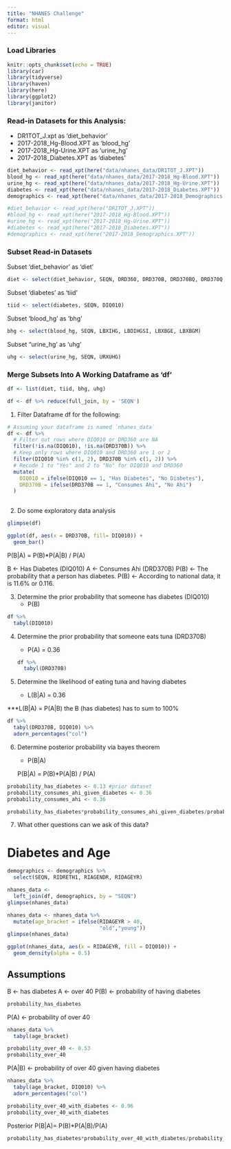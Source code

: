```yaml
---
title: "NHANES Challenge"
format: html
editor: visual
---
```


### Load Libraries

```r
knitr::opts_chunk$set(echo = TRUE)
library(car)
library(tidyverse)
library(haven)
library(here)
library(ggplot2)
library(janitor)
```

### Read-in Datasets for this Analysis:

-   DR1TOT_J.xpt as 'diet_behavior'
-   2017-2018_Hg-Blood.XPT as 'blood_hg'
-   2017-2018_Hg-Urine.XPT as 'urine_hg'
-   2017-2018_Diabetes.XPT as 'diabetes'

```r
diet_behavior <- read_xpt(here("data/nhanes_data/DR1TOT_J.XPT"))
blood_hg <- read_xpt(here("data/nhanes_data/2017-2018_Hg-Blood.XPT"))
urine_hg <- read_xpt(here("data/nhanes_data/2017-2018_Hg-Urine.XPT"))
diabetes <- read_xpt(here("data/nhanes_data/2017-2018_Diabetes.XPT"))
demographics <- read_xpt(here("data/nhanes_data/2017-2018_Demographics.XPT"))
```

```r
#diet_behavior <- read_xpt(here("DR1TOT_J.XPT"))
#blood_hg <- read_xpt(here("2017-2018_Hg-Blood.XPT"))
#urine_hg <- read_xpt(here("2017-2018_Hg-Urine.XPT"))
#diabetes <- read_xpt(here("2017-2018_Diabetes.XPT"))
#demographics <- read_xpt(here("2017-2018_Demographics.XPT"))
```

### Subset Read-in Datasets

Subset 'diet_behavior' as 'diet'

```r
diet <- select(diet_behavior, SEQN, DRD360, DRD370B, DRD370BQ, DRD370Q, DRD370QQ)
```

Subset 'diabetes' as 'tiid'

```r
tiid <- select(diabetes, SEQN, DIQ010)
```

Subset 'blood_hg' as 'bhg'

```r
bhg <- select(blood_hg, SEQN, LBXIHG, LBDIHGSI, LBXBGE, LBXBGM)
```

Subset "urine_hg' as 'uhg'

```r
uhg <- select(urine_hg, SEQN, URXUHG)
```

### Merge Subsets Into A Working Dataframe as 'df'

```r
df <- list(diet, tiid, bhg, uhg)

df <- df %>% reduce(full_join, by = 'SEQN')
```

1.  Filter Dataframe df for the following:

```r
# Assuming your dataframe is named `nhanes_data`
df <- df %>%
  # Filter out rows where DIQ010 or DRD360 are NA
  filter(!is.na(DIQ010), !is.na(DRD370B)) %>%
  # Keep only rows where DIQ010 and DRD360 are 1 or 2
  filter(DIQ010 %in% c(1, 2), DRD370B %in% c(1, 2)) %>%
  # Recode 1 to "Yes" and 2 to "No" for DIQ010 and DRD360
  mutate(
    DIQ010 = ifelse(DIQ010 == 1, "Has Diabetes", "No Diabetes"),
    DRD370B = ifelse(DRD370B == 1, "Consumes Ahi", "No Ahi")
  )
  
```

2.  Do some exploratory data analysis

```r
glimpse(df)
```

```r
ggplot(df, aes(x = DRD370B, fill= DIQ010)) +
  geom_bar()
```

P(B\|A) = P(B)\*P(A\|B) / P(A)

B \<- Has Diabetes (DIQ010) A \<- Consumes Ahi (DRD370B) P(B) \<- The probability that a person has diabetes. P(B) \<- According to national data, it is 11.6% or 0.116.

3.  Determine the prior probability that someone has diabetes (DIQ010)
    -   P(B)

```r
df %>% 
  tabyl(DIQ010)
```

4.  Determine the prior probability that someone eats tuna (DRD370B)

    -   P(A) = 0.36

    ```r
    df %>% 
      tabyl(DRD370B)
    ```

5.  Determine the likelihood of eating tuna and having diabetes

    -   L(B\|A) = 0.36

\*\*\*L(B\|A) = P(A\|B) the B (has diabetes) has to sum to 100%

```r
df %>% 
  tabyl(DRD370B, DIQ010) %>% 
  adorn_percentages("col")
```

6.  Determine posterior probability via bayes theorem

    -   P(B\|A)

    P(B\|A) = P(B)\*P(A\|B) / P(A)

```r
probability_has_diabetes <- 0.13 #prior dataset
probability_consumes_ahi_given_diabetes <- 0.36
probability_consumes_ahi <- 0.36

probability_has_diabetes*probability_consumes_ahi_given_diabetes/probability_consumes_ahi
```

7.  What other questions can we ask of this data?

# Diabetes and Age

```r
demographics <- demographics %>% 
  select(SEQN, RIDRETH1, RIAGENDR, RIDAGEYR)
```

```r
nhanes_data <-
  left_join(df, demographics, by = "SEQN")
glimpse(nhanes_data)
```

```r
nhanes_data <- nhanes_data %>% 
  mutate(age_bracket = ifelse(RIDAGEYR > 40,
                              "old","young"))
glimpse(nhanes_data)
```

```r
ggplot(nhanes_data, aes(x = RIDAGEYR, fill = DIQ010)) +
  geom_density(alpha = 0.5)
```

## Assumptions

B \<- has diabetes 
A \<- over 40 
P(B) \<- probability of having diabetes 
```r
probability_has_diabetes
```

P(A) \<- probability of over 40 
```r
nhanes_data %>% 
  tabyl(age_bracket)

probability_over_40 <- 0.53
probability_over_40
```

P(A\|B) \<- probability of over 40 given having diabetes

```r
nhanes_data %>% 
  tabyl(age_bracket, DIQ010) %>% 
  adorn_percentages("col")

probability_over_40_with_diabetes <- 0.96
probability_over_40_with_diabetes
```

Posterior
P(B\|A)= P(B)\*P(A\|B)/P(A)

```r
probability_has_diabetes*probability_over_40_with_diabetes/probability_over_40
```


